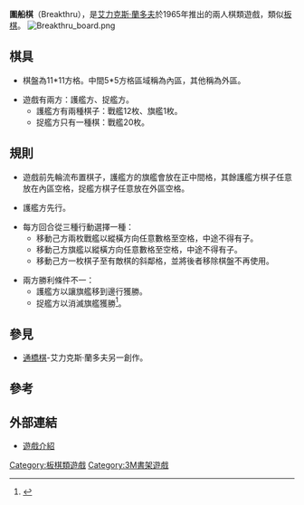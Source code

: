 '''圍船棋'''（Breakthru），是[[艾力克斯·蘭多夫|艾力克斯·蘭多夫]]於1965年推出的兩人棋類遊戲，類似[[板棋|板棋]]。
[[File:Breakthru_board.png|thumb]]
==棋具==

*棋盤為11*11方格。中間5*5方格區域稱為內區，其他稱為外區。

*遊戲有兩方：護艦方、捉艦方。
**護艦方有兩種棋子：戰艦12枚、旗艦1枚。
**捉艦方只有一種棋：戰艦20枚。

==規則==

*遊戲前先輪流布置棋子，護艦方的旗艦會放在正中間格，其餘護艦方棋子任意放在內區空格，捉艦方棋子任意放在外區空格。

*護艦方先行。

*每方回合從三種行動選擇一種：
**移動己方兩枚戰艦以縱橫方向任意數格至空格，中途不得有子。
**移動己方旗艦以縱橫方向任意數格至空格，中途不得有子。
**移動己方一枚棋子至有敵棋的斜鄰格，並將後者移除棋盤不再使用。

*兩方勝利條件不一：
**護艦方以讓旗艦移到邊行獲勝。
**捉艦方以消滅旗艦獲勝<ref>{{Cite web |url=http://lgimet.free.fr/Breakthru.htm |title=Breakthru |accessdate=2011-12-03 |archive-date=2016-03-04 |archive-url=https://web.archive.org/web/20160304185123/http://lgimet.free.fr/Breakthru.htm |dead-url=no }}</ref>。

==參見==
*[[通橋棋|通橋棋]]-艾力克斯·蘭多夫另一創作。

==參考==
<div class="references-small">
<references/>
</div>

==外部連結==
*[http://www.boardgamegeek.com/boardgame/335/breakthru 遊戲介紹] {{Wayback|url=http://www.boardgamegeek.com/boardgame/335/breakthru |date=20200930095630 }}

[[Category:板棋類遊戲|Category:板棋類遊戲]]
[[Category:3M書架遊戲|Category:3M書架遊戲]]